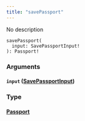 ```yaml
---
title: "savePassport"
---
```


No description

```
savePassport(
  input: SavePassportInput!
): Passport!

```

### Arguments[](#arguments "Direct link to heading")

#### `input` ([SavePassportInput](/developer/graphql-api/references/inputs/save-passport-input))[](#input-savepassportinput "Direct link to heading")

### Type[](#type "Direct link to heading")

#### [Passport](/developer/graphql-api/references/objects/passport)[](#passport "Direct link to heading")